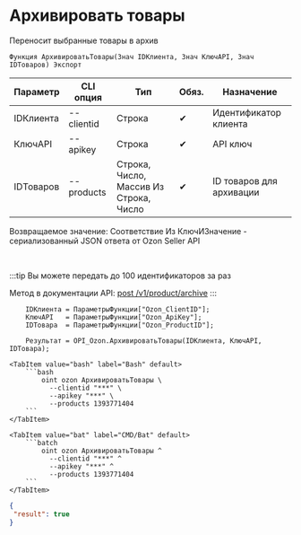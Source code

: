 ﻿---
sidebar_position: 12
description: Архивировать товары и другие функции для работы с Ozon в Открытом пакете интеграций - бесплатной open-source библиотеке интеграций для 1С:Предприятие 8, OneScript и CLI
keywords: [1C, 1С, 1С:Предприятие, 1С:Предприятие 8.3, API, Интеграция, Сервисы, Обмен, OneScript, CLI, Ozon]
---


# Архивировать товары
 Переносит выбранные товары в архив



`Функция АрхивироватьТовары(Знач IDКлиента, Знач КлючAPI, Знач IDТоваров) Экспорт`

  | Параметр | CLI опция | Тип | Обяз. | Назначение |
  |-|-|-|-|-|
  | IDКлиента | --clientid | Строка | &#x2714; | Идентификатор клиента |
  | КлючAPI | --apikey | Строка | &#x2714; | API ключ |
  | IDТоваров | --products | Строка, Число, Массив Из Строка, Число | &#x2714; | ID товаров для архивации |

  
  Возвращаемое значение:   Соответствие Из КлючИЗначение - сериализованный JSON ответа от Ozon Seller API

<br/>

:::tip
Вы можете передать до 100 идентификаторов за раз

Метод в документации API: [post /v1/product/archive](https://docs.ozon.ru/api/seller/#operation/ProductAPI_ProductArchive)
:::
<br/>



```bsl title="Пример использования для 1С:Предприятие/OneScript"
    IDКлиента = ПараметрыФункции["Ozon_ClientID"];
    КлючAPI   = ПараметрыФункции["Ozon_ApiKey"];
    IDТовара  = ПараметрыФункции["Ozon_ProductID"];

    Результат = OPI_Ozon.АрхивироватьТовары(IDКлиента, КлючAPI, IDТовара);
```
    

 <Tabs>
  
    <TabItem value="bash" label="Bash" default>
        ```bash
            oint ozon АрхивироватьТовары \
              --clientid "***" \
              --apikey "***" \
              --products 1393771404
        ```
    </TabItem>
  
    <TabItem value="bat" label="CMD/Bat" default>
        ```batch
            oint ozon АрхивироватьТовары ^
              --clientid "***" ^
              --apikey "***" ^
              --products 1393771404
        ```
    </TabItem>
</Tabs>


```json title="Результат"
{
 "result": true
}
```
